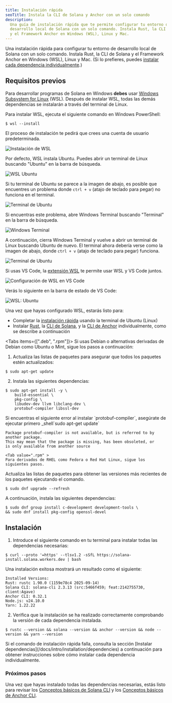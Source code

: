 ```yaml
---
title: Instalación rápida
seoTitle: Instala la CLI de Solana y Anchor con un solo comando
description:
  Una guía de instalación rápida que te permite configurar tu entorno de
  desarrollo local de Solana con un solo comando. Instala Rust, la CLI de Solana
  y el Framework Anchor en Windows (WSL), Linux y Mac.
---
```


Una instalación rápida para configurar tu entorno de desarrollo local de Solana
con un solo comando. Instala Rust, la CLI de Solana y el Framework Anchor en
Windows (WSL), Linux y Mac. (Si lo prefieres, puedes
[instalar cada dependencia individualmente](/docs/intro/installation/dependencies).)

## Requisitos previos

<Accordions>
<Accordion title="Windows">

Para desarrollar programas de Solana en Windows **debes** usar
[Windows Subsystem for Linux](https://learn.microsoft.com/en-us/windows/wsl/install)
(WSL). Después de instalar WSL, todas las demás dependencias se instalarán a
través del terminal de Linux.

Para instalar WSL, ejecuta el siguiente comando en Windows PowerShell:

```terminal
$ wsl --install
```

El proceso de instalación te pedirá que crees una cuenta de usuario
predeterminada.

![Instalación de WSL](/assets/docs/intro/installation/wsl-install.png)

Por defecto, WSL instala Ubuntu. Puedes abrir un terminal de Linux buscando
"Ubuntu" en la barra de búsqueda.

![WSL Ubuntu](/assets/docs/intro/installation/wsl-ubuntu-search.png)

Si tu terminal de Ubuntu se parece a la imagen de abajo, es posible que
encuentres un problema donde `ctrl + v` (atajo de teclado para pegar) no
funciona en el terminal.

![Terminal de Ubuntu](/assets/docs/intro/installation/wsl-ubuntu-terminal-1.png)

Si encuentras este problema, abre Windows Terminal buscando "Terminal" en la
barra de búsqueda.

![Windows Terminal](/assets/docs/intro/installation/wsl-windows-terminal.png)

A continuación, cierra Windows Terminal y vuelve a abrir un terminal de Linux
buscando Ubuntu de nuevo. El terminal ahora debería verse como la imagen de
abajo, donde `ctrl + v` (atajo de teclado para pegar) funciona.

![Terminal de Ubuntu](/assets/docs/intro/installation/wsl-ubuntu-terminal-2.png)

Si usas VS Code, la
[extensión WSL](https://code.visualstudio.com/docs/remote/wsl-tutorial) te
permite usar WSL y VS Code juntos.

![Configuración de WSL en VS Code](/assets/docs/intro/installation/wsl-vscode.png)

Verás lo siguiente en la barra de estado de VS Code:

![WSL: Ubuntu](/assets/docs/intro/installation/wsl-vscode-ubuntu.png)

Una vez que hayas configurado WSL, estarás listo para:

- Completar la [instalación rápida](#installation) usando la terminal de Ubuntu
  (Linux)
- Instalar [Rust](/docs/intro/installation/dependencies#install-rust), la
  [CLI de Solana](/docs/intro/installation/dependencies#install-solana-cli), y
  la [CLI de Anchor](/docs/intro/installation/dependencies#install-anchor-cli)
  individualmente, como se describe a continuación

</Accordion>
<Accordion title="Linux">

<Tabs items={[".deb", ".rpm"]}>
<Tab value=".deb" >
Si usas Debian o alternativas derivadas de Debian como Ubuntu o Mint, sigue los pasos a continuación:

1. Actualiza las listas de paquetes para asegurar que todos los paquetes estén
   actualizados:

```terminal
$ sudo apt-get update
```

2. Instala las siguientes dependencias:

```terminal
$ sudo apt-get install -y \
    build-essential \
    pkg-config \
    libudev-dev llvm libclang-dev \
    protobuf-compiler libssl-dev
```

<Callout>
Si encuentras el siguiente error al instalar `protobuf-compiler`, asegúrate
de ejecutar primero _shell`sudo apt-get update`

```
Package protobuf-compiler is not available, but is referred to by another package.
This may mean that the package is missing, has been obsoleted, or
is only available from another source
```

</Callout>

  </Tab>

    <Tab value=".rpm" >
    Para derivados de RHEL como Fedora o Red Hat Linux, sigue los siguientes pasos.

Actualiza las listas de paquetes para obtener las versiones más recientes de los
paquetes ejecutando el comando.

```terminal
$ sudo dnf upgrade --refresh
```

A continuación, instala las siguientes dependencias:

```terminal
$ sudo dnf group install c-development development-tools \
&& sudo dnf install pkg-config openssl-devel
```

  </Tab>
</Tabs>

</Accordion>
</Accordions>

## Instalación

1. Introduce el siguiente comando en tu terminal para instalar todas las
   dependencias necesarias:

```terminal
$ curl --proto '=https' --tlsv1.2 -sSfL https://solana-install.solana.workers.dev | bash
```

Una instalación exitosa mostrará un resultado como el siguiente:

```
Installed Versions:
Rust: rustc 1.90.0 (1159e78c4 2025-09-14)
Solana CLI: solana-cli 2.3.13 (src:5466f459; feat:2142755730, client:Agave)
Anchor CLI: 0.32.1
Node.js: v24.10.0
Yarn: 1.22.22
```

2. Verifica que la instalación se ha realizado correctamente comprobando la
   versión de cada dependencia instalada.

```terminal
$ rustc --version && solana --version && anchor --version && node --version && yarn --version
```

<Callout>
  Si el comando de instalación rápida falla, consulta la sección [Instalar
  dependencias](/docs/intro/installation/dependencies) a continuación para
  obtener instrucciones sobre cómo instalar cada dependencia individualmente.
</Callout>

### Próximos pasos

Una vez que hayas instalado todas las dependencias necesarias, estás listo para
revisar los
[Conceptos básicos de Solana CLI](/docs/intro/installation/solana-cli-basics) y
los
[Conceptos básicos de Anchor CLI](/docs/intro/installation/anchor-cli-basics).

